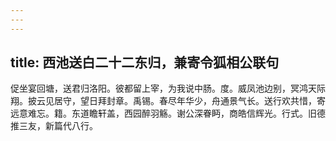 ```yaml
---
---
---
```

title: 西池送白二十二东归，兼寄令狐相公联句
---



促坐宴回塘，送君归洛阳。彼都留上宰，为我说中肠。度。威凤池边别，冥鸿天际翔。披云见居守，望日拜封章。禹锡。春尽年华少，舟通景气长。送行欢共惜，寄远意难忘。籍。东道瞻轩盖，西园醉羽觞。谢公深眷眄，商皓信辉光。行式。旧德推三友，新篇代八行。